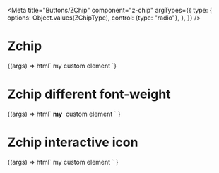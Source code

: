 
<Meta
  title="Buttons/ZChip"
  component="z-chip"
  argTypes={{
    type: {
      options: Object.values(ZChipType),
      control: {type: "radio"},
    },
  }}
/>

# Zchip

<Canvas>
  <Story
    name="z-chip"
    args={{
      type: ZChipType.DEFAULT,
      icon: "pdf",
    }}
  >
    {(args) => html` <z-chip type=${args.type} icon=${args.icon}>my custom element</z-chip> `}
  </Story>
</Canvas>

# Zchip different font-weight

<Canvas>
  <Story
    name="z-chip different font-weight"
    args={{
      type: ZChipType.DEFAULT,
      icon: "pdf",
    }}
  >
    {(args) =>
      html`
        <z-chip type=${args.type} icon=${args.icon}>
          <strong>my</strong>
          <span style="margin-left: 4px"> custom element</span>
        </z-chip>
      `
    }
  </Story>
</Canvas>

# Zchip interactive icon

<Canvas>
  <Story
    name="z-chip interactive icon"
    args={{
      type: ZChipType.DEFAULT,
      icon: "pdf",
      interactiveIcon: "multiply-circled",
      disabled: false,
    }}
  >
    {(args) =>
      html` <z-chip
        type=${args.type}
        icon=${args.icon}
        disabled=${args.disabled}
        interactive-icon=${args.interactiveIcon}
      >
        my custom element
      </z-chip>`
    }
  </Story>
</Canvas>

<ArgsTable of="z-chip" />
